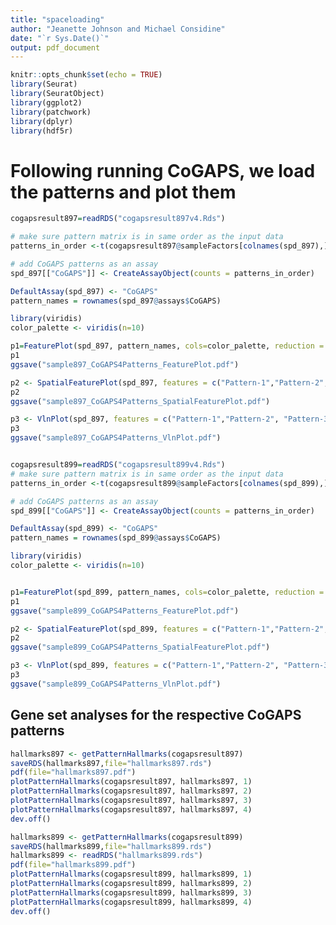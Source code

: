 ---
title: "spaceloading"
author: "Jeanette Johnson and Michael Considine"
date: "`r Sys.Date()`"
output: pdf_document
---

```{r setup, include=FALSE}
knitr::opts_chunk$set(echo = TRUE)
library(Seurat)
library(SeuratObject)
library(ggplot2)
library(patchwork)
library(dplyr)
library(hdf5r)

```


# Following running CoGAPS, we load the patterns and plot them 


```{r }
cogapsresult897=readRDS("cogapsresult897v4.Rds")

# make sure pattern matrix is in same order as the input data
patterns_in_order <-t(cogapsresult897@sampleFactors[colnames(spd_897),])

# add CoGAPS patterns as an assay
spd_897[["CoGAPS"]] <- CreateAssayObject(counts = patterns_in_order)

DefaultAssay(spd_897) <- "CoGAPS"
pattern_names = rownames(spd_897@assays$CoGAPS)

library(viridis)
color_palette <- viridis(n=10)

p1=FeaturePlot(spd_897, pattern_names, cols=color_palette, reduction = "umap") & NoLegend()
p1
ggsave("sample897_CoGAPS4Patterns_FeaturePlot.pdf")

p2 <- SpatialFeaturePlot(spd_897, features = c("Pattern-1","Pattern-2", "Pattern-3", "Pattern-4"))
p2
ggsave("sample897_CoGAPS4Patterns_SpatialFeaturePlot.pdf")

p3 <- VlnPlot(spd_897, features = c("Pattern-1","Pattern-2", "Pattern-3", "Pattern-4"), pt.size = 0.1,ncol=2)
p3
ggsave("sample897_CoGAPS4Patterns_VlnPlot.pdf")


cogapsresult899=readRDS("cogapsresult899v4.Rds")
# make sure pattern matrix is in same order as the input data
patterns_in_order <-t(cogapsresult899@sampleFactors[colnames(spd_899),])

# add CoGAPS patterns as an assay
spd_899[["CoGAPS"]] <- CreateAssayObject(counts = patterns_in_order)

DefaultAssay(spd_899) <- "CoGAPS"
pattern_names = rownames(spd_899@assays$CoGAPS)

library(viridis)
color_palette <- viridis(n=10)


p1=FeaturePlot(spd_899, pattern_names, cols=color_palette, reduction = "umap") & NoLegend()
p1
ggsave("sample899_CoGAPS4Patterns_FeaturePlot.pdf")

p2 <- SpatialFeaturePlot(spd_899, features = c("Pattern-1","Pattern-2", "Pattern-3", "Pattern-4"))
p2
ggsave("sample899_CoGAPS4Patterns_SpatialFeaturePlot.pdf")

p3 <- VlnPlot(spd_899, features = c("Pattern-1","Pattern-2", "Pattern-3", "Pattern-4"), pt.size = 0.1,ncol=2)
p3
ggsave("sample899_CoGAPS4Patterns_VlnPlot.pdf")
```

## Gene set analyses for the respective CoGAPS patterns

```{r GSEA}


hallmarks897 <- getPatternHallmarks(cogapsresult897)
saveRDS(hallmarks897,file="hallmarks897.rds")
pdf(file="hallmarks897.pdf")
plotPatternHallmarks(cogapsresult897, hallmarks897, 1)
plotPatternHallmarks(cogapsresult897, hallmarks897, 2)
plotPatternHallmarks(cogapsresult897, hallmarks897, 3)
plotPatternHallmarks(cogapsresult897, hallmarks897, 4)
dev.off()

hallmarks899 <- getPatternHallmarks(cogapsresult899)
saveRDS(hallmarks899,file="hallmarks899.rds")
hallmarks899 <- readRDS("hallmarks899.rds")
pdf(file="hallmarks899.pdf")
plotPatternHallmarks(cogapsresult899, hallmarks899, 1)
plotPatternHallmarks(cogapsresult899, hallmarks899, 2)
plotPatternHallmarks(cogapsresult899, hallmarks899, 3)
plotPatternHallmarks(cogapsresult899, hallmarks899, 4)
dev.off()
```
